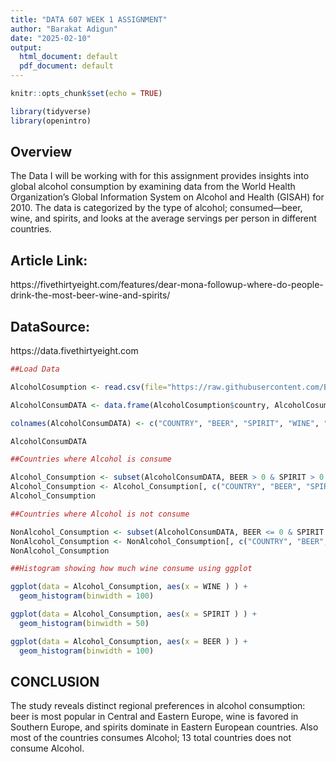 ```yaml
---
title: "DATA 607 WEEK 1 ASSIGNMENT"
author: "Barakat Adigun"
date: "2025-02-10"
output:
  html_document: default
  pdf_document: default
---
```


```r
knitr::opts_chunk$set(echo = TRUE)
```

```r
library(tidyverse)
library(openintro)
```

## Overview
The Data I will be working with for this assignment provides insights into global alcohol consumption by examining data from the World Health Organization's Global Information System on Alcohol and Health (GISAH) for 2010. The data is categorized by the type of alcohol; consumed—beer, wine, and spirits, and looks at the average servings per person in different countries.

## Article Link:
https://fivethirtyeight.com/features/dear-mona-followup-where-do-people-drink-the-most-beer-wine-and-spirits/

## DataSource:
https://data.fivethirtyeight.com

```r
##Load Data

AlcoholCosumption <- read.csv(file="https://raw.githubusercontent.com/Badigun/Data-607-Assignments/refs/heads/main/drinks.csv", header = TRUE, sep = ",")
```

```r
AlcoholConsumDATA <- data.frame(AlcoholCosumption$country, AlcoholCosumption$beer_servings, AlcoholCosumption$spirit_servings, AlcoholCosumption$wine_servings, AlcoholCosumption$total_litres_of_pure_alcohol)

colnames(AlcoholConsumDATA) <- c("COUNTRY", "BEER", "SPIRIT", "WINE", "TOTAL LITRES")

AlcoholConsumDATA
```

```r
##Countries where Alcohol is consume

Alcohol_Consumption <- subset(AlcoholConsumDATA, BEER > 0 & SPIRIT > 0 & WINE > 0 )
Alcohol_Consumption <- Alcohol_Consumption[, c("COUNTRY", "BEER", "SPIRIT", "WINE")]
Alcohol_Consumption
```

```r
##Countries where Alcohol is not consume

NonAlcohol_Consumption <- subset(AlcoholConsumDATA, BEER <= 0 & SPIRIT <= 0 & WINE <= 0 )
NonAlcohol_Consumption <- NonAlcohol_Consumption[, c("COUNTRY", "BEER", "SPIRIT", "WINE")]
NonAlcohol_Consumption
```

```r
##Histogram showing how much wine consume using ggplot

ggplot(data = Alcohol_Consumption, aes(x = WINE ) ) +
  geom_histogram(binwidth = 100)
```

```r
ggplot(data = Alcohol_Consumption, aes(x = SPIRIT ) ) +
  geom_histogram(binwidth = 50)
```

```r
ggplot(data = Alcohol_Consumption, aes(x = BEER ) ) +
  geom_histogram(binwidth = 100)
```

## CONCLUSION
The study reveals distinct regional preferences in alcohol consumption: beer is most popular in Central and Eastern Europe, wine is favored in Southern Europe, and spirits dominate in Eastern European countries. Also most of the countries consumes Alcohol; 13 total countries does not consume Alcohol. 
